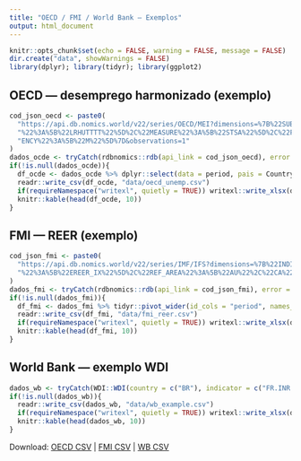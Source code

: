 ```yaml
---
title: "OECD / FMI / World Bank — Exemplos"
output: html_document
---
```


```r
knitr::opts_chunk$set(echo = FALSE, warning = FALSE, message = FALSE)
dir.create("data", showWarnings = FALSE)
library(dplyr); library(tidyr); library(ggplot2)
```

## OECD — desemprego harmonizado (exemplo)

```r
cod_json_oecd <- paste0(
  "https://api.db.nomics.world/v22/series/OECD/MEI?dimensions=%7B%22SUBJECT",
  "%22%3A%5B%22LRHUTTTT%22%5D%2C%22MEASURE%22%3A%5B%22STSA%22%5D%2C%22FREQU",
  "ENCY%22%3A%5B%22M%22%5D%7D&observations=1"
)
dados_ocde <- tryCatch(rdbnomics::rdb(api_link = cod_json_oecd), error = function(e) NULL)
if(!is.null(dados_ocde)){
  df_ocde <- dados_ocde %>% dplyr::select(data = period, pais = Country, valor = value)
  readr::write_csv(df_ocde, "data/oecd_unemp.csv")
  if(requireNamespace("writexl", quietly = TRUE)) writexl::write_xlsx(df_ocde, "data/oecd_unemp.xlsx")
  knitr::kable(head(df_ocde, 10))
}
```

## FMI — REER (exemplo)

```r
cod_json_fmi <- paste0(
  "https://api.db.nomics.world/v22/series/IMF/IFS?dimensions=%7B%22INDICATOR",
  "%22%3A%5B%22EREER_IX%22%5D%2C%22REF_AREA%22%3A%5B%22AU%22%2C%22CA%22%2C%22CL%22%5D%2C%22FREQ%22%3A%5B%22M%22%5D%7D&observations=1"
)
dados_fmi <- tryCatch(rdbnomics::rdb(api_link = cod_json_fmi), error = function(e) NULL)
if(!is.null(dados_fmi)){
  df_fmi <- dados_fmi %>% tidyr::pivot_wider(id_cols = "period", names_from = "Reference Area", values_from = "value")
  readr::write_csv(df_fmi, "data/fmi_reer.csv")
  if(requireNamespace("writexl", quietly = TRUE)) writexl::write_xlsx(df_fmi, "data/fmi_reer.xlsx")
  knitr::kable(head(df_fmi, 10))
}
```

## World Bank — exemplo WDI

```r
dados_wb <- tryCatch(WDI::WDI(country = c("BR"), indicator = c("FR.INR.RINR"), start = 2010, end = as.integer(format(Sys.Date(), "%Y"))), error = function(e) NULL)
if(!is.null(dados_wb)){
  readr::write_csv(dados_wb, "data/wb_example.csv")
  if(requireNamespace("writexl", quietly = TRUE)) writexl::write_xlsx(dados_wb, "data/wb_example.xlsx")
  knitr::kable(head(dados_wb, 10))
}
```

Download: [OECD CSV](data/oecd_unemp.csv) | [FMI CSV](data/fmi_reer.csv) | [WB CSV](data/wb_example.csv)
